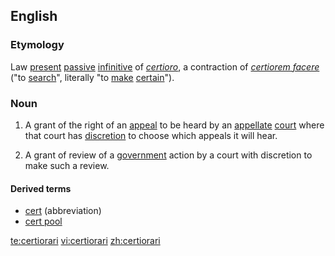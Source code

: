 ==English==
===Etymology===
Law {{L.}} [[present]] [[passive]] [[infinitive]] of ''[[certioro]]'', a contraction of ''[[certiorem facere]]'' ("to [[search]]", literally "to [[make]] [[certain]]").

===Noun===
{{wikipedia}}
{{en-noun|-}}
# {{US}} {{law}} A grant of the right of an [[appeal]] to be heard by an [[appellate]] [[court]] where that court has [[discretion]] to choose which appeals it will hear.
# {{UK}} {{law}} A grant of review of a [[government]] action by a court with discretion to make such a review.

====Derived terms====
*[[cert]] (abbreviation)
*[[cert pool]]

[[te:certiorari]]
[[vi:certiorari]]
[[zh:certiorari]]